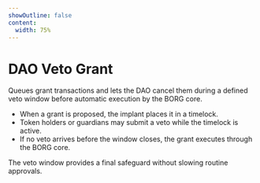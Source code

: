 ```yaml
---
showOutline: false
content:
  width: 75%
---
```


# DAO Veto Grant

Queues grant transactions and lets the DAO cancel them during a defined veto window before automatic execution by the BORG core.

- When a grant is proposed, the implant places it in a timelock.
- Token holders or guardians may submit a veto while the timelock is active.
- If no veto arrives before the window closes, the grant executes through the BORG core.

The veto window provides a final safeguard without slowing routine approvals.

